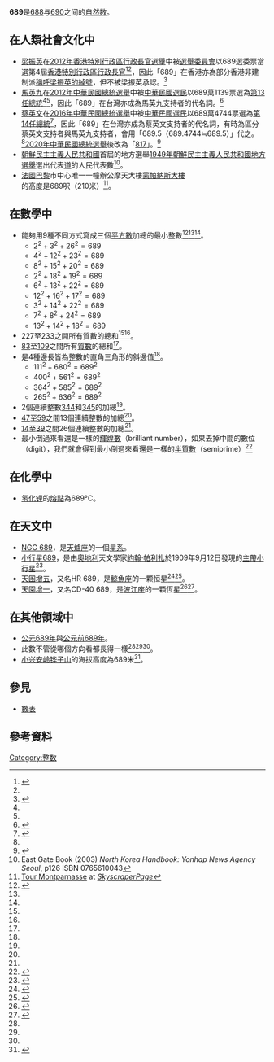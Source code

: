 {{noteTA
|G1=Unit
|G2=Math
}}
{{整数
| other list = {{Numbers digits|digit=10}}
| 质因数分解 = <math>13 \times 53</math>
| 罗马数字 = DCLXXXIX
| 二进制 = 1010110001
| 十六进制 = 2B1
}}
'''689'''是[[688|688]]与[[690|690]]之间的[[自然数|自然数]]。

== 在人類社會文化中 ==
*[[梁振英|梁振英]]在[[2012年香港特別行政區行政長官選舉|2012年香港特別行政區行政長官選舉]]中被[[選舉委員會_(香港)|選舉委員會]]以689選委票當選第4屆[[香港特別行政區行政長官|香港特別行政區行政長官]]<ref name=ET20151221>{{cite news|title=神秘代號689解密！數學家定義「超迷人」 網朝聖瘋推|publisher=ETToday東森新聞雲|url=http://www.ettoday.net/news/20151221/617095.htm|date=2015-12-21|accessdate=2016-02-19|archiveurl=https://web.archive.org/web/20160118153002/http://www.ettoday.net/news/20151221/617095.htm|archivedate=2016-01-18|deadurl=no}}</ref><ref name=SET/>，因此「689」在香港亦為部分香港非建制派[[對梁振英的蔑稱|稱呼梁振英的綽號]]，但不被梁振英承認。<ref>{{cite web|title=「689」冇「柒」之謎|url=http://hk.apple.nextmedia.com/supplement/columnist/art/20131023/18474895|publisher=蘋果日報 (香港)|accessdate=2016-02-20|date=2013-10-23|archive-date=2015-09-29|archive-url=https://web.archive.org/web/20150929011030/http://hk.apple.nextmedia.com/supplement/columnist/art/20131023/18474895|dead-url=no}}</ref>
*[[馬英九|馬英九]]在[[2012年中華民國總統選舉|2012年中華民國總統選舉]]中被[[中華民國總統及副總統在臺灣之公民直接選舉與罷免|中華民國選民]]以689萬1139票選為[[中華民國總統|第13任總統]]<ref name=ET20151221/><ref name=SET/>，因此「689」在台灣亦成為馬英九支持者的代名詞。<ref name=UDN>{{cite web|title=689換人做 「從今開始你我都是689」|url=http://a.udn.com/focus/2016/01/17/16941/index.html|publisher=聯合報|accessdate=2016-02-20|date=2016-01-17|archive-date=2016-08-26|archive-url=https://web.archive.org/web/20160826020357/http://a.udn.com/focus/2016/01/17/16941/index.html|dead-url=yes}}</ref>
*[[蔡英文|蔡英文]]在[[2016年中華民國總統選舉|2016年中華民國總統選舉]]中被[[中華民國總統及副總統在臺灣之公民直接選舉與罷免|中華民國選民]]以689萬4744票選為[[中華民國總統|第14任總統]]<ref name=SET>{{cite news |title=神秘689！他們都因「689」勝選　美國數學家解謎 |url=http://www.setn.com/News.aspx?NewsID=119096 |date=2016-01-17 |publisher=三立新聞網 |accessdate=2016-02-19 |archiveurl=https://www.webcitation.org/6fPMNAert?url=http://www.setn.com/News.aspx?NewsID=119096 |archivedate=2016-02-19 |deadurl=no }}</ref>，因此「689」在台灣亦成為蔡英文支持者的代名詞，有時為區分蔡英文支持者與馬英九支持者，會用「689.5（689.4744≒689.5）」代之。<ref name=UDN/>[[2020年中華民國總統選舉|2020年中華民國總統選舉]]後改為「[[817|817]]」。<ref>{{Cite web|title=PTT政治人物綽號列表|url=https://pttpedia.fandom.com/zh/wiki/PTT%E6%94%BF%E6%B2%BB%E4%BA%BA%E7%89%A9%E7%B6%BD%E8%99%9F%E5%88%97%E8%A1%A8|accessdate=2020-04-16|work=PTT鄉民百科|language=zh-TW|archive-date=2020-06-28|archive-url=https://web.archive.org/web/20200628173721/https://pttpedia.fandom.com/zh/wiki/PTT%E6%94%BF%E6%B2%BB%E4%BA%BA%E7%89%A9%E7%B6%BD%E8%99%9F%E5%88%97%E8%A1%A8|dead-url=no}}</ref>
*[[朝鮮民主主義人民共和國|朝鮮民主主義人民共和國]]首屆的地方選舉[[1949年朝鮮民主主義人民共和國地方選舉|1949年朝鮮民主主義人民共和國地方選舉]]選出代表[[道_(行政區劃)|道]]的人民代表數<ref name="Handbook">East Gate Book (2003) ''North Korea Handbook: Yonhap News Agency Seoul'', p126 ISBN 0765610043 </ref>。
*[[法國|法國]][[巴黎|巴黎]]市中心唯一一幢辦公摩天大樓[[蒙帕納斯大樓|蒙帕納斯大樓]]的高度是689呎（210米）<ref>[http://skyscraperpage.com/cities/?buildingID=271 Tour Montparnasse] {{Wayback|url=http://skyscraperpage.com/cities/?buildingID=271 |date=20160303165314 }} at ''[[SkyscraperPage|SkyscraperPage]]''</ref>。

== 在數學中 ==
{{數字性質|use math=yes
|合數={{{default}}}<ref name=findthefactors>{{cite web|title=What Makes 689 Amazing?|url=http://findthefactors.com/2015/11/24/what-makes-689-amazing/|date=2015-11-24|publisher=findthefactors.com|accessdate=2016-02-19|archiveurl=https://web.archive.org/web/20160219074728/http://findthefactors.com/2015/11/24/what-makes-689-amazing/|archivedate=2016-02-19|deadurl=no}}</ref>
}}
*能夠用9種不同方式寫成三個[[平方數|平方數]]加總的最小整數<ref>{{cite web|url=http://www2.stetson.edu/~efriedma/numbers.html|title=What's Special About This Number?|author=Erich Friedman|accessdate=2016-02-19|archive-date=2018-02-23|archive-url=https://web.archive.org/web/20180223062027/http://www2.stetson.edu/~efriedma/numbers.html|dead-url=yes}}</ref><ref name=SET/><ref name=findthefactors/>。
**<math>2^2+3^2+26^2=689</math>
**<math>4^2+12^2+23^2=689</math>
**<math>8^2+15^2+20^2=689</math>
**<math>2^2+18^2+19^2=689</math>
**<math>6^2+13^2+22^2=689</math>
**<math>12^2+16^2+17^2=689</math>
**<math>3^2+14^2+22^2=689</math>
**<math>7^2+8^2+24^2=689</math>
**<math>13^2+14^2+18^2=689</math>
*[[227|227]]至[[233|233]]之間所有[[質數|質數]]的總和<ref name=ET20151221/><ref name=SET/>。
*[[83|83]]至[[109|109]]之間所有[[質數|質數]]的總和<ref name=findthefactors/>。
*是4種邊長皆為整數的直角三角形的斜邊值<ref name=SET/>。
**<math>111^2+680^2=689^2</math>
**<math>400^2+561^2=689^2</math>
**<math>364^2+585^2=689^2</math>
**<math>265^2+636^2=689^2</math>
*2個連續整數[[344|344]]和[[345|345]]的加總<ref name=findthefactors/>。
*[[47|47]]至[[59|59]]之間13個連續整數的加總<ref name=findthefactors/>。
*[[14|14]]至[[39|39]]之間26個連續整數的加總<ref name=findthefactors/>。
*最小倒過來看還是一樣的[[輝煌數|輝煌數]]（brilliant number），如果去掉中間的數位（digit），我們就會得到最小倒過來看還是一樣的[[半質數|半質數]]（semiprime）<ref>{{Cite web |url=https://primes.utm.edu/curios/page.php?short=689 |title=Prime Curois: 689 |accessdate=2018-11-27 |archive-date=2018-11-27 |archive-url=https://web.archive.org/web/20181127234352/https://primes.utm.edu/curios/page.php?short=689 |dead-url=no }}</ref>

== 在化學中 ==
*[[氢化锂|氢化锂]]的[[熔點|熔點]]為689°C。

== 在天文中 ==
*[[NGC_689|NGC 689]]，是[[天爐座|天爐座]]的一個[[星系|星系]]。
*[[小行星689|小行星689]]，是由[[奧地利|奧地利]]天文學家[[約翰·帕利扎|約翰·帕利扎]]於1909年9月12日發現的[[主帶小行星|主帶小行星]]<ref>{{cite web|url=http://www.minorplanetcenter.net/iau/lists/NumberedMPs.txt|title=Discovery Circumstances: Numbered Minor Planets|work=minorplanetcenter.net|accessdate=2016-02-21|archive-date=2012-08-28|archive-url=https://www.webcitation.org/6AFdnItnd?url=http://www.minorplanetcenter.net/iau/lists/NumberedMPs.txt|dead-url=no}}</ref>。
*[[天囷增五|天囷增五]]，又名HR 689，是[[鯨魚座|鯨魚座]]的一颗恒星<ref>{{cite web|url=http://simbad.u-strasbg.fr/simbad/sim-id?Ident=HR+689|title=Pulsating variable Star - HR 689|publisher=Centre de Données astronomiques de Strasbourg|work=SIMBAD|accessdate=2012-07-13|archive-date=2016-03-04|archive-url=https://web.archive.org/web/20160304035201/http://simbad.u-strasbg.fr/simbad/sim-id?Ident=HR+689|dead-url=no}}</ref><ref>{{cite web |url=http://vizier.u-strasbg.fr/viz-bin/VizieR-5?-out.add=.&-source=5050&-corr=PK=HR&-out.max=9999&HR=689 |title=VizieR Detailed Page  - HR 689 |accessdate=2012-07-13 |archive-date=2016-03-04 |archive-url=https://web.archive.org/web/20160304082732/http://vizier.u-strasbg.fr/viz-bin/VizieR-5?-out.add=.&-source=5050&-corr=PK=HR&-out.max=9999&HR=689 |dead-url=no }}</ref>。
*[[天園增一|天園增一]]，又名CD-40 689，是[[波江座|波江座]]的一顆恆星<ref>{{cite web |url=http://simbad.u-strasbg.fr/simbad/sim-id?Ident=HR+794 |title=Pulsating variable Star - HR 794 |publisher=Centre de Données astronomiques de Strasbourg |work=SIMBAD |accessdate=2012-07-13 |archive-date=2016-03-04 |archive-url=https://web.archive.org/web/20160304060828/http://simbad.u-strasbg.fr/simbad/sim-id?Ident=HR+794 |dead-url=no }}</ref><ref>{{cite web |url=http://vizier.u-strasbg.fr/viz-bin/VizieR-5?-out.add=.&-source=5050&-corr=PK=HR&-out.max=9999&HR=794 |title=VizieR Detailed Page  - HR 794 |accessdate=2012-07-13 |archive-date=2016-03-04 |archive-url=https://web.archive.org/web/20160304092737/http://vizier.u-strasbg.fr/viz-bin/VizieR-5?-out.add=.&-source=5050&-corr=PK=HR&-out.max=9999&HR=794 |dead-url=no }}</ref>。

== 在其他領域中 ==
*[[689年|公元689年]]與[[前689年|公元前689年]]。
*此數不管從哪個方向看都長得一樣<ref name=ET20151221/><ref name=SET/><ref name=findthefactors/>。
*[[小兴安岭|小兴安岭]][[铧子山|铧子山]]的海拔高度為689米<ref>{{cite web|title=铧子山流水潺潺迎游客 面积9257公顷海拔689米|url=http://heilongjiang.dbw.cn/system/2008/09/22/051510235.shtml|date=2008-09-22|accessdate=2016-02-19|author1=王大波|author2=朱晓松|archiveurl=https://web.archive.org/web/20090928071924/http://heilongjiang.dbw.cn/system/2008/09/22/051510235.shtml|archivedate=2009-09-28|deadurl=no}}</ref>。

== 參見 ==
{{portal box|數學}}
*[[數表|數表]]

== 參考資料 ==
{{reflist|2}}

[[Category:整数|Category:整数]]